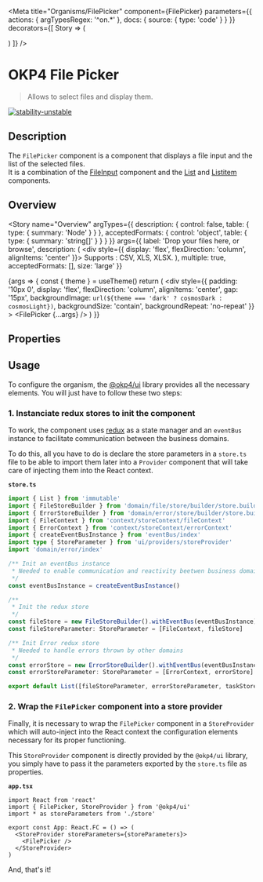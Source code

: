
<Meta
  title="Organisms/FilePicker"
  component={FilePicker}
  parameters={{
    actions: { argTypesRegex: '^on.*' },
    docs: {
      source: {
        type: 'code'
      }
    }
  }}
  decorators={[
    Story => (
      <ThemeProvider>
        <StoreProvider storeParameters={storeParameters}>
          <div className="component-story-main filePicker">
            <ThemeSwitcher />
            <Story />
          </div>
        </StoreProvider>
      </ThemeProvider>
    )
  ]}
/>

# OKP4 File Picker

> Allows to select files and display them.

[![stability-unstable](https://img.shields.io/badge/stability-unstable-yellow.svg)](https://github.com/emersion/stability-badges#unstable)

## Description

The `FilePicker` component is a component that displays a file input and the list of the selected files.  
It is a combination of the [FileInput](/docs/atoms-fileinput--overview) component and the [List](/docs/atoms-list--overview) and [Listitem](/docs/atoms-listitem--overview) components.

## Overview

<Story
  name="Overview"
  argTypes={{
    description: {
      control: false,
      table: {
        type: { summary: 'Node' }
      }
    },
    acceptedFormats: {
      control: 'object',
      table: {
        type: { summary: 'string[]' }
      }
    }
  }}
  args={{
    label: 'Drop your files here, or browse',
    description: (
      <div style={{ display: 'flex', flexDirection: 'column', alignItems: 'center' }}>
        <Typography as="div" fontFamily="brand" fontSize="small" fontWeight="xlight">
          Supports : CSV, XLS, XLSX.
        </Typography>
      </div>
    ),
    multiple: true,
    acceptedFormats: [],
    size: 'large'
  }}
>
  {args => {
    const { theme } = useTheme()
    return (
      <div
        style={{
          padding: '10px 0',
          display: 'flex',
          flexDirection: 'column',
          alignItems: 'center',
          gap: '15px',
          backgroundImage: `url(${theme === 'dark' ? cosmosDark : cosmosLight})`,
          backgroundSize: 'contain',
          backgroundRepeat: 'no-repeat'
        }}
      >
        <FilePicker {...args} />
      </div>
    )
  }}
</Story>

## Properties

<ArgsTable story="Overview" />

## Usage

To configure the organism, the [@okp4/ui](https://www.npmjs.com/package/@okp4/ui) library provides all the necessary elements. You will just have to follow these two steps:

### 1. Instanciate redux stores to init the component

To work, the component uses [redux](https://redux.js.org/) as a state manager and an `eventBus` instance to facilitate communication between the business domains.

To do this, all you have to do is declare the store parameters in a `store.ts` file to be able to import them later into a `Provider` component that will take care of injecting them into the React context.

**`store.ts`**

```ts
import { List } from 'immutable'
import { FileStoreBuilder } from 'domain/file/store/builder/store.builder'
import { ErrorStoreBuilder } from 'domain/error/store/builder/store.builder'
import { FileContext } from 'context/storeContext/fileContext'
import { ErrorContext } from 'context/storeContext/errorContext'
import { createEventBusInstance } from 'eventBus/index'
import type { StoreParameter } from 'ui/providers/storeProvider'
import 'domain/error/index'

/** Init an eventBus instance
 * Needed to enable communication and reactivity beetwen business domains
 */
const eventBusInstance = createEventBusInstance()

/**
 * Init the redux store
 */
const fileStore = new FileStoreBuilder().withEventBus(eventBusInstance).build()
const fileStoreParameter: StoreParameter = [FileContext, fileStore]

/** Init Error redux store
 * Needed to handle errors thrown by other domains
 */
const errorStore = new ErrorStoreBuilder().withEventBus(eventBusInstance).build()
const errorStoreParameter: StoreParameter = [ErrorContext, errorStore]

export default List([fileStoreParameter, errorStoreParameter, taskStoreParameter])
```

### 2. Wrap the `FilePicker` component into a store provider

Finally, it is necessary to wrap the `FilePicker` component in a `StoreProvider` which will auto-inject into the React context the configuration elements necessary for its proper functioning.

This `StoreProvider` component is directly provided by the `@okp4/ui` library, you simply have to pass it the parameters exported by the `store.ts` file as properties.

**`app.tsx`**

```tsx
import React from 'react'
import { FilePicker, StoreProvider } from '@okp4/ui'
import * as storeParameters from './store'

export const App: React.FC = () => (
  <StoreProvider storeParameters={storeParameters}>
    <FilePicker />
  </StoreProvider>
)
```

And, that's it!
